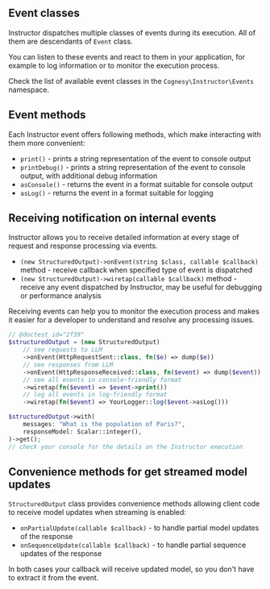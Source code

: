 ## Event classes

Instructor dispatches multiple classes of events during its execution. All of them are descendants of `Event` class.

You can listen to these events and react to them in your application, for example to log information or to monitor the execution process.

Check the list of available event classes in the `Cognesy\Instructor\Events` namespace.

## Event methods

Each Instructor event offers following methods, which make interacting with them more convenient:

 * `print()` - prints a string representation of the event to console output
 * `printDebug()` - prints a string representation of the event to console output, with additional debug information
 * `asConsole()` - returns the event in a format suitable for console output
 * `asLog()` - returns the event in a format suitable for logging


## Receiving notification on internal events

Instructor allows you to receive detailed information at every stage of request and response processing via events.

 * `(new StructuredOutput)->onEvent(string $class, callable $callback)` method - receive callback when specified type of event is dispatched
 * `(new StructuredOutput)->wiretap(callable $callback)` method - receive any event dispatched by Instructor, may be useful for debugging or performance analysis

Receiving events can help you to monitor the execution process and makes it easier for a developer to understand and resolve any processing issues.

```php
// @doctest id="2f39"
$structuredOutput = (new StructuredOutput)
    // see requests to LLM
    ->onEvent(HttpRequestSent::class, fn($e) => dump($e))
    // see responses from LLM
    ->onEvent(HttpResponseReceived::class, fn($event) => dump($event))
    // see all events in console-friendly format
    ->wiretap(fn($event) => $event->print())
    // log all events in log-friendly format
    ->wiretap(fn($event) => YourLogger::log($event->asLog()))

$structuredOutput->with(
    messages: "What is the population of Paris?",
    responseModel: Scalar::integer(),
)->get();
// check your console for the details on the Instructor execution
```


## Convenience methods for get streamed model updates

`StructuredOutput` class provides convenience methods allowing client code to receive
model updates  when streaming is enabled:

 * `onPartialUpdate(callable $callback)` - to handle partial model updates of the response
 * `onSequenceUpdate(callable $callback)` - to handle partial sequence updates of the response

In both cases your callback will receive updated model, so you don't have to
extract it from the event.
